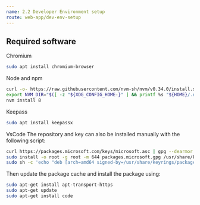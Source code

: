 ```yaml
---
name: 2.2 Developer Environment setup
route: web-app/dev-env-setup
---
```



## Required software

Chromium

```sh
sudo apt install chromium-browser
```

Node and npm

```sh
curl -o- https://raw.githubusercontent.com/nvm-sh/nvm/v0.34.0/install.sh | bash
export NVM_DIR="$([ -z "${XDG_CONFIG_HOME-}" ] && printf %s "${HOME}/.nvm" || printf %s "${XDG_CONFIG_HOME}/nvm")" [ -s "$NVM_DIR/nvm.sh" ] && \. "$NVM_DIR/nvm.sh" # This loads nvm
nvm install 8
```
Keepass
```sh
sudo apt install keepassx
```

VsCode
The repository and key can also be installed manually with the following script:
```sh
curl https://packages.microsoft.com/keys/microsoft.asc | gpg --dearmor > packages.microsoft.gpg
sudo install -o root -g root -m 644 packages.microsoft.gpg /usr/share/keyrings/
sudo sh -c 'echo "deb [arch=amd64 signed-by=/usr/share/keyrings/packages.microsoft.gpg] https://packages.microsoft.com/repos/vscode stable main" > /etc/apt/sources.list.d/vscode.list'
```
Then update the package cache and install the package using:
```sh
sudo apt-get install apt-transport-https
sudo apt-get update
sudo apt-get install code
```